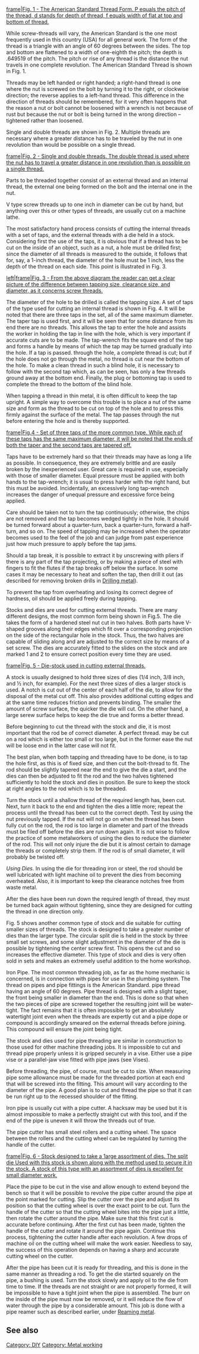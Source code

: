 [[image:screwfig1.gif|frame|Fig. 1 - The Arnerican Standard Thread Form. P equals the pitch of the thread, d stands for depth of thread, f equals width of flat at top and bottom of thread.]] 

While screw-threads will vary, the American Standard is the one most frequently used in this country (USA) for all general work. The form of the thread is a triangle with an angle of 60 degrees between the sides. The top and bottom are flattened to a width of one-eighth the pitch; the depth is .649519 of the pitch. The pitch or rise of any thread is the distance the nut travels in one complete revolution. The American Standard Thread is shown in Fig. 1.
 
Threads may be left handed or right handed; a right-hand thread is one where the nut is screwed on the bolt by turning it to the right, or clockwise direction; the reverse applies to a left-hand thread. This difference in the direction of threads should be remembered, for it very often happens that the reason a nut or bolt cannot be loosened with a wrench is not because of rust but because the nut or bolt is being turned in the wrong direction – tightened rather than loosened. 

Single and double threads are shown in Fig. 2. Multiple threads are necessary where a greater distance has to be traveled by the nut in one revolution than would be possible on a single thread.

[[image:screwfig2.gif|frame|Fig. 2 - Single and double threads. The double thread is used where the nut has to travel a greater distance in one revolution than is possible on a single thread.]]

Parts to be threaded together consist of an external thread and an internal thread, the external one being formed on the bolt and the internal one in the nut. 

V type screw threads up to one inch in diameter can be cut by hand, but anything over this or other types of threads, are usually cut on a machine lathe. 

The most satisfactory hand process consists of cutting the internal threads with a set of taps, and the external threads with a die held in a stock. Considering first the use of the taps, it is obvious that if a thread has to be cut on the inside of an object, such as a nut, a hole must be drilled first; since the diameter of all threads is measured to the outside, it follows that for, say, a 1-inch thread, the diameter of the hole must be 1 inch, less the depth of the thread on each side. This point is illustrated in Fig. 3.

[[image:screwfig3.gif|left|frame|Fig. 3 - From the above diagram the reader can get a clear picture of the difference between tapping size, clearance size, and diameter, as it concerns screw threads.]]

The diameter of the hole to be drilled is called the tapping size. A set of taps of the type used for cutting an internal thread is shown in Fig. 4. It will be noted that there are three taps in the set, all of the same maximum diameter. The taper tap is used first, and it will be seen that for some distance from its end there are no threads. This allows the tap to enter the hole and assists the worker in holding the tap in line with the hole, which is very important if accurate cuts are to be made. The tap-wrench fits the square end of the tap and forms a handle by means of which the tap may be turned gradually into the hole. If a tap is passed. through the hole, a complete thread is cut; but if the hole does not go through the metal, no thread is cut near the bottom of the hole. To make a clean thread in such a blind hole, it is necessary to follow with the second tap which, as can be seen, has only a few threads ground away at the bottom end. Finally, the plug or bottoming tap is used to complete the thread to the bottom of the blind hole. 

When tapping a thread in thin metal, it is often difficult to keep the tap upright. A simple way to overcome this trouble is to place a nut of the same size and form as the thread to be cut on top of the hole and to press this firmly against the surface of the metal. The tap passes through the nut before entering the hole and is thereby supported. 

[[image:screwfig4.gif|frame|Fig.4 - Set of three taps of the more common type. While each of these taps has the same maximum diameter, it will be noted that the ends of both the taper and the 
second taps are tapered off.]]

Taps have to be extremely hard so that their threads may have as long a life as possible. In consequence, they are extremely brittle and are easily broken by the inexperienced user. Great care is required in use, especially with those of smaller diameter. Equal pressure must be applied with both hands to the tap-wrench; it is usual to press harder with the right hand, but this must be avoided. Incidentally, an excessively long tap-wrench increases the danger of unequal pressure and excessive force being applied. 

Care should be taken not to turn the tap continuously; otherwise, the chips are not removed and the tap becomes wedged tightly in the hole. It should be turned forward about a quarter-turn, back a quarter-turn, forward a half-turn, and so on. The speed of tapping may be increased when the operator becomes used to the feel of the job and can judge from past experience just how much pressure to apply before the tap jams. 

Should a tap break, it is possible to extract it by unscrewing with pliers if there is any part of the tap projecting, or by making a piece of steel with fingers to fit the flutes if the tap breaks off below the surface. In some cases it may be necessary to heat and soften the tap, then drill it out (as described for removing broken drills in [[Drilling metal]]). 

To prevent the tap from overheating and losing its correct degree of hardness, oil should be applied freely during tapping. 

Stocks and dies are used for cutting external threads. There are many different designs, the most common form being shown in Fig.5. The die takes the form of a hardened steel nut cut in two halves. Both parts have V-shaped grooves along their edges which fit over a corresponding projection on the side of the rectangular hole in the stock. Thus, the two halves are capable of sliding along and are adjusted to the correct size by means of a set screw. The dies are accurately fitted to the slides on the stock and are marked 1 and 2 to ensure correct position every time they are used.

[[image:screwfig5.gif|frame|Fig. 5 - Die-stock used in cutting external threads.]] 

A stock is usually designed to hold three sizes of dies (1/4 inch, 3/8 inch, and ½ inch, for example). For the next three sizes of dies a larger stock is used. A notch is cut out of the center of each half of the die, to allow for the disposal of the metal cut off. This also provides additional cutting edges and at the same time reduces friction and prevents binding. The smaller the amount of screw surface, the quicker the die will cut. On the other hand, a large serew surface helps to keep the die true and forms a better thread.

Before beginning to cut the thread with the stock and die, it is most important that the rod be of correct diameter. A perfect thread. may be cut on a rod which is either too small or too large, but in the former ease the nut will be loose end in the latter case will not fit.

The best plan, when both tapping and threading have to be done, is to tap the hole first, as this is of fixed size, and then cut the bolt-thread to fit. The rod should be slightly tapered near the end to give the die a start, and the dies can then be adjusted to fit the rod and the two halves tightened sufficiently to hold the stock and dies in position. Be sure to keep the stock at right angles to the rod which is to be threaded. 

Turn the stock until a shallow thread of the required length has, been cut. Next, turn it back to the end and tighten the dies a little more; repeat the process until the thread has been cut to the correct depth. Test by using the nut previously tapped. If the nut will not go on when the thread has been fully cut on the rod, the rod is too large in diameter and part of the threads must be filed off before the dies are run down again. It is not wise to follow the practice of some metalworkers of using the dies to reduce the diameter of the rod. This will not only injure the die but it is almost certain to damage the threads or completely strip them. If the rod is of small diameter, it will probably be twisted off.

''Using Dies.'' In using the die for threading iron or steel, the rod should be well lubricated with light machine oil to prevent the dies from becoming overheated. Also, it is important to keep the clearance notches free from waste metal. 

After the dies have been run down the required length of thread, they must be turned back again without tightening, since they are designed for cutting the thread in one direction only. 

Fig. 5 shows another common type of stock and die suitable for cutting smaller sizes of threads. The stock is designed to take a greater number of dies than the larger type. The circular split die is held in the stock by three small set screws, and some slight adjustment in the diameter of the die is possible by tightening the center screw first. This opens the cut and so increases the effective diameter. This type of stock and dies is very often sold in sets and makes an extremely useful addition to the home workshop. 

Iron Pipe. The most common threading job, as far as the home mechanic is concerned, is in connection with pipes for use in the plumbing system. The thread on pipes and pipe fittings is the American Standard. pipe thread having an angle of 60 degrees. Pipe thread is designed with a slight taper, the front being smaller in diameter than the end. This is done so that when the two pieces of pipe are screwed together the resulting joint will be water-tight. The fact remains that it is often impossible to get an absolutely watertight joint even when the threads are expertly cut and a pipe dope or compound is accordingly smeared on the external threads before joining. This compound will ensure the joint being tight. 

The stock and dies used for pipe threading are similar in construction to those used for other machine threading jobs. It is impossible to cut and thread pipe properly unless it is gripped securely in a vise. Either use a pipe vise or a parallel-jaw vise fitted with pipe jaws (see Vises). 

Before threading, the pipe, of course, must be cut to size. When measuring pipe some allowance must be made for the threaded portion at each end that will be screwed into the fitting. This amount will vary according to the diameter of the pipe. A good plan is to cut and thread the pipe so that it can be run right up to the recessed shoulder of the fitting.

Iron pipe is usually cut with a pipe cutter. A hacksaw may be used but it is almost impossible to make a perfectly straight cut with this tool, and if the end of the pipe is uneven it will throw the threads out of true. 

The pipe cutter has small steel rollers and a cutting wheel. The space between the rollers and the cutting wheel can be regulated by turning the handle of the cutter. 

[[image:screwfig6.gif|frame|Fig. 6 - Stock designed to take a 1arge assortment of dies. The split die Used with this stock is shown along with the method used to secure it in the stock. A stock of this type with an assortment of dies is excellent for small diameter work.]]

Place the pipe to be cut in the vise and allow enough to extend beyond the bench so that it will be possible to revolve the pipe cutter around the pipe at the point marked for cutting. Slip the cutter over the pipe and adjust its position so that the cutting wheel is over the exact point to be cut. Turn the handle of the cutter so that the cutting wheel bites into the pipe just a little, then rotate the cutter around the pipe. Make sure that this first cut is accurate before continuing. After the first cut has been made, tighten the handle of the cutter and rotate it around the pipe again. Continue this process, tightening the cutter handle after each revolution. A few drops of machine oil on the cutting wheel will make the work easier. Needless to say, the success of this operation depends on having a sharp and accurate cutting wheel on the cutter. 

After the pipe has been cut it is ready for threading, and this is done in the same manner as threading a rod. To get the die started squarely on the pipe, a bushing is used. Turn the stock slowly and apply oil to the die from time to time. If the threads are not straight or are not properly formed, it will be impossible to have a tight joint when the pipe is assembled. The burr on the inside of the pipe must now be removed, or it will reduce the flow of water through the pipe by a considerable amount. This job is done with a pipe reamer such as described earlier, under [[Reaming metal]].

== See also ==

[[Category: DIY]]
[[Category: Metal working]]